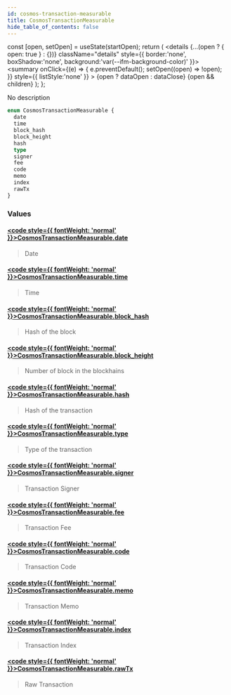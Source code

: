 ```yaml
---
id: cosmos-transaction-measurable
title: CosmosTransactionMeasurable
hide_table_of_contents: false
---
```







  const [open, setOpen] = useState(startOpen);
  return (
    <details {...(open ? { open: true } : {})} className="details" style={{ border:'none', boxShadow:'none', background:'var(--ifm-background-color)' }}>
      <summary
        onClick={(e) => {
          e.preventDefault();
          setOpen((open) => !open);
        }}
        style={{ listStyle:'none' }}
      >
      {open ? dataOpen : dataClose}
      </summary>
      {open && children}
    </details>
  );
};








No description


```graphql
enum CosmosTransactionMeasurable {
  date
  time
  block_hash
  block_height
  hash
  type
  signer
  fee
  code
  memo
  index
  rawTx
}
```




### Values

#### [<code style={{ fontWeight: 'normal' }}>CosmosTransactionMeasurable.<b>date</b></code>](#)  
> 
> 
> Date
> 

#### [<code style={{ fontWeight: 'normal' }}>CosmosTransactionMeasurable.<b>time</b></code>](#)  
> 
> 
> Time
> 

#### [<code style={{ fontWeight: 'normal' }}>CosmosTransactionMeasurable.<b>block_hash</b></code>](#)  
> 
> 
> Hash of the block
> 

#### [<code style={{ fontWeight: 'normal' }}>CosmosTransactionMeasurable.<b>block_height</b></code>](#)  
> 
> 
> Number of block in the blockhains
> 

#### [<code style={{ fontWeight: 'normal' }}>CosmosTransactionMeasurable.<b>hash</b></code>](#)  
> 
> 
> Hash of the transaction
> 

#### [<code style={{ fontWeight: 'normal' }}>CosmosTransactionMeasurable.<b>type</b></code>](#)  
> 
> 
> Type of the transaction
> 

#### [<code style={{ fontWeight: 'normal' }}>CosmosTransactionMeasurable.<b>signer</b></code>](#)  
> 
> 
> Transaction Signer
> 

#### [<code style={{ fontWeight: 'normal' }}>CosmosTransactionMeasurable.<b>fee</b></code>](#)  
> 
> 
> Transaction Fee
> 

#### [<code style={{ fontWeight: 'normal' }}>CosmosTransactionMeasurable.<b>code</b></code>](#)  
> 
> 
> Transaction Code
> 

#### [<code style={{ fontWeight: 'normal' }}>CosmosTransactionMeasurable.<b>memo</b></code>](#)  
> 
> 
> Transaction Memo
> 

#### [<code style={{ fontWeight: 'normal' }}>CosmosTransactionMeasurable.<b>index</b></code>](#)  
> 
> 
> Transaction Index
> 

#### [<code style={{ fontWeight: 'normal' }}>CosmosTransactionMeasurable.<b>rawTx</b></code>](#)  
> 
> 
> Raw Transaction
> 



